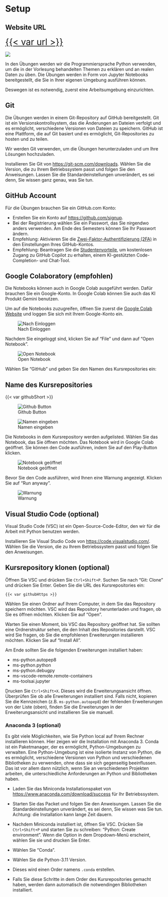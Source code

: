 # Setup {.unnumbered}

::: callout-note
## Website URL

[{{< var url >}}]({{< var url >}}){style="font-size:2em"}

![](figures/qr_code.png)
:::

In den Übungen werden wir die Programmiersprache Python verwenden, um die in der Vorlesung behandelten Themen zu erklären und an realen Daten zu üben. Die Übungen werden in Form von Jupyter Notebooks bereitgestellt, die Sie in Ihrer eigenen Umgebung ausführen können.

Deswegen ist es notwendig, zuerst eine Arbeitsumgebung einzurichten.

## Git

Die Übungen werden in einem Git-Repository auf GitHub bereitgestellt. Git ist ein Versionskontrollsystem, das die Änderungen an Dateien verfolgt und es ermöglicht, verschiedene Versionen von Dateien zu speichern. GitHub ist eine Plattform, die auf Git basiert und es ermöglicht, Git-Repositories zu hosten und zu teilen.

Wir werden Git verwenden, um die Übungen herunterzuladen und um Ihre Lösungen hochzuladen.

Installieren Sie Git von <https://git-scm.com/downloads>. Wählen Sie die Version, die zu Ihrem Betriebssystem passt und folgen Sie den Anweisungen. Lassen Sie die Standardeinstellungen unverändert, es sei denn, Sie wissen ganz genau, was Sie tun.

## GitHub Account

Für die Übungen brauchen Sie ein GitHub.com Konto:

-   Erstellen Sie ein Konto auf <https://github.com/signup>.
-   Bei der Registrierung wählen Sie ein Passwort, das Sie nirgendwo anders verwenden. Am Ende des Semesters können Sie Ihr Passwort ändern.
-   Empfehlung: Aktivieren Sie die [Zwei-Faktor-Authentifizierung (2FA)](https://docs.github.com/en/authentication/securing-your-account-with-two-factor-authentication-2fa/configuring-two-factor-authentication#configuring-two-factor-authentication-using-github-mobile) in den Einstellungen Ihres GitHub-Kontos.
-   Empfehlung: Beantragen Sie die [Studentenvorteile](https://education.github.com/discount_requests/application), um kostenlosen Zugang zu GitHub Copilot zu erhalten, einem KI-gestützten Code-Completion- und Chat-Tool.

## Google Colaboratory (empfohlen)

Die Notebooks können auch in Google Colab ausgeführt werden. Dafür brauchen Sie ein Google-Konto. In Google Colab können Sie auch das KI Produkt Gemini benutzen.

Um auf die Notebooks zuzugreifen, öffnen Sie zuerst die [Google Colab Website](https://colab.research.google.com/) und loggen Sie sich mit Ihrem Google-Konto ein.

![Nach Einloggen](./figures/colab/01-After-Login.png)

Nachdem Sie eingeloggt sind, klicken Sie auf "File" und dann auf "Open Notebook".

![Open Notebook](./figures/colab/02-Open-Notebook.png)

Wählen Sie "GitHub" und geben Sie den Namen des Kursrepositories ein:

:::{.callout-note}
## Name des Kursrepositories

{{< var githubShort >}}
:::


![Github Button](./figures/colab/03-Github-Button.png)

![Namen eingeben](./figures/colab/04-Github-Address.png)

Die Notebooks in dem Kursrepository werden aufgelisted. Wählen Sie das Notebook, das Sie öffnen möchten.
Das Notebook wird in Google Colab geöffnet. Sie können den Code ausführen, indem Sie auf den Play-Button klicken.


<!-- ![Notebook auswählen](./figures/colab/05-List-of-Notebooks.png) -->


![Notebook geöffnet](./figures/colab/06-Opened-Notebook.png)

Bevor Sie den Code ausführen, wird Ihnen eine Warnung angezeigt. Klicken Sie auf "Run anyway".

![Warnung](./figures/colab/07-Warning.png)


## Visual Studio Code (optional)

Visual Studio Code (VSC) ist ein Open-Source-Code-Editor, den wir für die Arbeit mit Python benutzen werden.

Installieren Sie Visual Studio Code von <https://code.visualstudio.com/>. Wählen Sie die Version, die zu Ihrem Betriebssystem passt und folgen Sie den Anweisungen.

## Kursrepository klonen (optional)

Öffnen Sie VSC und drücken Sie `Ctrl+Shift+P`. Suchen Sie nach "Git: Clone" und drücken Sie Enter. Geben Sie die URL des Kursrepositories ein:

``` plaintext
{{< var githubHttps >}}
```

Wählen Sie einen Ordner auf Ihrem Computer, in dem Sie das Repository speichern möchten. VSC wird das Repository herunterladen und fragen, ob Sie es öffnen möchten. Klicken Sie auf "Open".

Warten Sie einen Moment, bis VSC das Repository geöffnet hat. Sie sollten eine Ordnerstruktur sehen, die den Inhalt des Repositories darstellt. VSC wird Sie fragen, ob Sie die empfohlenen Erweiterungen installieren möchten. Klicken Sie auf "Install All".

Am Ende sollten Sie die folgenden Erweiterungen installiert haben:

-   ms-python.autopep8
-   ms-python.python
-   ms-python.debugpy
-   ms-vscode-remote.remote-containers
-   ms-toolsai.jupyter

Drucken Sie `Ctrl+Shift+X`. Dieses wird die Erweiterungsansicht öffnen. Überprüfen Sie ob alle Erweiterungen installiert sind. Falls nicht, kopieren Sie die Kennzeichen (z.B. `ms-python.autopep8`) der fehlenden Erweiterungen von der Liste (oben), finden Sie die Erweiterungen in der Erweiterungsansicht und installieren Sie sie manuell.

### Anaconda 3 (optional)

Es gibt viele Möglichkeiten, wie Sie Python local auf Ihrem Rechner installieren können. Hier zeigen wir die Installation mit Anaconda 3. Conda ist ein Paketmanager, der es ermöglicht, Python-Umgebungen zu verwalten. Eine Python-Umgebung ist eine isolierte Instanz von Python, die es ermöglicht, verschiedene Versionen von Python und verschiedenen Bibliotheken zu verwenden, ohne dass sie sich gegenseitig beeinflussen. Das ist vor allem dann nützlich, wenn Sie an verschiedenen Projekten arbeiten, die unterschiedliche Anforderungen an Python und Bibliotheken haben.

-   Laden Sie das Miniconda Installationspaket von <https://www.anaconda.com/download/success> für Ihr Betriebssystem.

-   Starten Sie das Packet und folgen Sie den Anweisungen. Lassen Sie die Standardeinstellungen unverändert, es sei denn, Sie wissen was Sie tun. Achtung: die Installation kann lange Zeit dauern.

-   Nachdem Miniconda installiert ist, öffnen Sie VSC. Drücken Sie `Ctrl+Shift+P` und starten Sie zu schreiben: "Python: Create environment". Wenn die Option in dem Dropdown-Menü erscheint, wählen Sie sie und drucken Sie Enter.

-   Wählen Sie "Conda".

-   Wählen Sie die Python-3.11 Version.

-   Dieses wird einen Order namens `.conda` erstellen.

-   Falls Sie diese Schritte in dem Order des Kursrepositories gemacht haben, werden dann automatisch die notwendingen Bibliotheken installiert.
